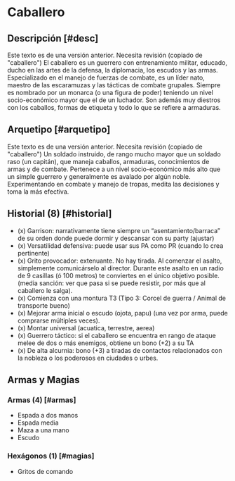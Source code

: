 
# Caballero

<Bleed>
  <Screenshot src={knightPic} alt="placeholder" full />
</Bleed>

## Descripción [#desc]

<Callout type="warning" emoji="🔎">
  Este texto es de una versión anterior. Necesita revisión (copiado de "caballero")
</Callout>
El caballero es un guerrero con entrenamiento militar, educado, ducho en las artes
de la defensa, la diplomacia, los escudos y las armas. Especializado en el manejo
de fuerzas de combate, es un líder nato, maestro de las escaramuzas y las tácticas
de combate grupales. Siempre es nombrado por un monarca (o una figura de poder) teniendo
un nivel socio-económico mayor que el de un luchador. Son además muy diestros con
los caballos, formas de etiqueta y todo lo que se refiere a armaduras.

## Arquetipo [#arquetipo]

<Callout type="warning" emoji="🔎">
  Este texto es de una versión anterior. Necesita revisión (copiado de "caballero")
</Callout>
Un soldado instruido, de rango mucho mayor que un soldado raso (un capitán), que
maneja caballos, armaduras, conocimientos de armas y de combate. Pertenece a un nivel
socio-económico más alto que un simple guerrero y generalmente es avalado por algún
noble. Experimentando en combate y manejo de tropas, medita las decisiones y toma
la más efectiva.

## Historial (8) [#historial]

- (x) Garrison: narrativamente tiene siempre un “asentamiento/barraca” de su orden donde puede dormir y descansar con su party (ajustar)
- (x) Versatilidad defensiva: puede usar sus PA como PR (cuando lo crea pertinente)
- (x) Grito provocador: extenuante. No hay tirada. Al comenzar el asalto, simplemente comunicárselo al director. Durante este asalto en un radio de 9 casillas (ó 100 metros) te conviertes en el único objetivo posible. (media sanción: ver que pasa si se puede resistir, por más que al caballero le salga).
- (x) Comienza con una montura T3 (Tipo 3: Corcel de guerra / Animal de transporte bueno)
- (x) Mejorar arma inicial o escudo (ojota, papu) (una vez por arma, puede comprarse múltiples veces).
- (x) Montar universal (acuatica, terrestre, aerea)
- (x) Guerrero táctico: si el caballero se encuentra en rango de ataque melee de dos o más enemigos, obtiene un bono (+2) a su TA
- (x) De alta alcurnia: bono (+3) a tiradas de contactos relacionados con la nobleza o los poderosos en ciudades o urbes.

## Armas y Magias

### Armas (4) [#armas]

- Espada a dos manos
- Espada media
- Maza a una mano
- Escudo

### Hexágonos (1) [#magias]

- Gritos de comando

